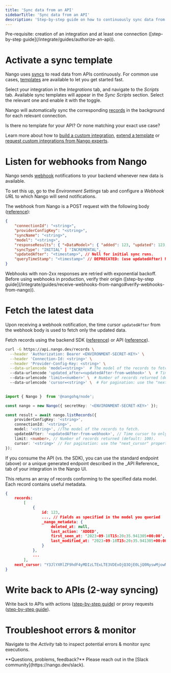 ```yaml
---
title: 'Sync data from an API'
sidebarTitle: 'Sync data from an API'
description: 'Step-by-step guide on how to continuously sync data from an API (using a sync template).'
---
```


<Info>
Pre-requisite: creation of an integration and at least one connection ([step-by-step guide](/integrate/guides/authorize-an-api)).
</Info>

# Activate a sync template

Nango uses [syncs](/understand/concepts/syncs) to read data from APIs continuously. For common use cases, [templates](/understand/concepts/templates) are available to let you get started fast.

Select your integration in the _Integrations_ tab, and navigate to the _Scripts_ tab. Available sync templates will appear in the _Sync Scripts_ section. Select the relevant one and enable it with the toggle.

Nango will automatically sync the corresponding [records](/understand/concepts/syncs) in the background for each relevant connection.

<Tip>
Is there no template for your API? Or none matching your exact use case? 

Learn more about how to [build a custom integration](/customize/guides/create-a-custom-integration), [extend a template](/customize/guides/extend-an-integration-template) or [request custom integrations from Nango experts](/host/managed-integrations).
</Tip>

# Listen for webhooks from Nango

Nango sends [webhook](/understand/concepts/webhooks) notifications to your backend whenever new data is available. 

To set this up, go to the _Environment Settings_ tab and configure a _Webhook URL_ to which Nango will send notifications. 

The webhook from Nango is a POST request with the following body ([reference](/reference/webhooks)):
```json
{
    "connectionId": "<string>",
    "providerConfigKey": "<string>",
    "syncName": "<string>",
    "model": "<string>",
    "responseResults": { "<DataModel>": { "added": 123, "updated": 123, "deleted": 123 } },
    "syncType": "INITIAL" | "INCREMENTAL",
    "updatedAfter": "<timestamp>", // Null for initial sync runs.
    "queryTimeStamp": "<timestamp>" // DEPRECATED: (use updatedAfter) Null for initial sync runs.
}
```

<Tip>
Webhooks with non-2xx responses are retried with exponential backoff.
</Tip>

<Warning>
Before using webhooks in production, verify their origin ([step-by-step guide](/integrate/guides/receive-webhooks-from-nango#verify-webhooks-from-nango)).
</Warning>

# Fetch the latest data

Upon receiving a webhook notification, the time cursor `updatedAfter` from the webhook body is used to fetch only the updated data.

Fetch records using the backend SDK ([reference](/reference/sdks/node#get-records)) or API ([reference](/reference/api/sync/records-list)).

<Tabs>

<Tab title="cURL (standard endpoint)">

```bash
curl -G https://api.nango.dev/records \
  --header 'Authorization: Bearer <ENVIRONMENT-SECRET-KEY>' \
  --header 'Connection-Id: <string>' \
  --header 'Provider-Config-Key: <string>' \
  --data-urlencode 'model=<string>'  # The model of the records to fetch.
  --data-urlencode 'updated_after=<updatedAfter-from-webhook>' \  # Time cursor to only fetch the updated data.
  --data-urlencode 'limit=<number>' \  # Number of records returned (default: 100).
  --data-urlencode 'cursor=<string>' \  # For pagination: use the "next_cursor" property in the previous page's response.
  
```
</Tab>

<Tab title="Node SDK">

```ts
import { Nango }  from '@nangohq/node';

const nango = new Nango({ secretKey: '<ENVIRONMENT-SECRET-KEY>' });

const result = await nango.listRecords({
    providerConfigKey: '<string>',
    connectionId: '<string>',
    model: '<string>', //The model of the records to fetch.
    updatedAfter: '<updatedAfter-from-webhook>', // Time cursor to only fetch the updated data.
    limit: <number>, // Number of records returned (default: 100).
    cursor: '<string>' // For pagination: use the "next_cursor" property in the previous page's response.
});
```
</Tab>

</Tabs>

<Tip>
 If you consume the API (vs. the SDK), you can use the standard endpoint (above) or a unique generated endpoint described in the _API Reference_ tab of your integration in the Nango UI.
</Tip>

This returns an array of records conforming to the specified data model. Each record contains useful metadata.

```json
{
    records:
        [
            {
                id: 123,
                ..., // Fields as specified in the model you queried
                _nango_metadata: {
                    deleted_at: null,
                    last_action: 'ADDED',
                    first_seen_at: '2023-09-18T15:20:35.941305+00:00',
                    last_modified_at: '2023-09-18T15:20:35.941305+00:00'
                }
            },
            ...
        ],
    next_cursor: "Y3JlYXRlZF9hdF4yMDIzLTExLTE3VDExOjQ3OjE0LjQ0NyswMjowMHxpZF4xYTE2MTYwMS0yMzk5LTQ4MzYtYWFiMi1mNjk1ZWI2YTZhYzI"
}
```

# Write back to APIs (2-way syncing)

Write back to APIs with actions ([step-by-step guide](/integrate/guides/perform-workflows-with-an-api)) or proxy requests ([step-by-step guide](/integrate/guides/proxy-requests-to-an-api)). 

# Troubleshoot errors & monitor

Navigate to the _Activity_ tab to inspect potential errors & monitor sync executions. 

<Tip>
**Questions, problems, feedback?** Please reach out in the [Slack community](https://nango.dev/slack).
</Tip>